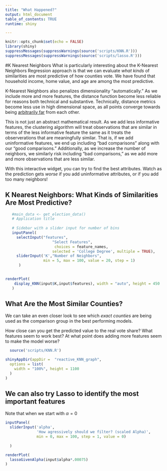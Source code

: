 ```yaml
---
title: "What Happened?" 
output: html_document     
table_of_contents: TRUE
runtime: shiny

---
```


```r
knitr::opts_chunk$set(echo = FALSE)
library(shiny)
suppressMessages(suppressWarnings(source('scripts/KNN.R')))
suppressMessages(suppressWarnings(source('scripts/lasso.R')))

```

#K Nearest Neighbors
What is particularly interesting about the K-Nearest Neighbors Regression approach is that we can evaluate *what kinds* of similarities are most predictive of how counties vote. We have found that household income, home value, and age are among the most predictive.  

K-Nearest Neighbors also penalizes dimensionality "automatically." As we include more and more features, the distance function become less reliable for reasons both technical and substantive. Technically, distance metrics become less use in high dimensional space, as all points converge towards being [arbitrarily far](https://en.wikipedia.org/wiki/Curse_of_dimensionality#Distance_functions) from each other. 

This is not just an abstract mathematical result. As we add less informative features, the clustering algorithm will treat observations that are similar in terms of the less informative feature the same as it treats the observerations that are meaningfully similar. That is, if we add uninformative features, we end up including "bad comparisons" along with our "good comparisons." Additionally, as we increase the number of neighbors, we similarly risk including "bad comparisons," as we add more and more observations that are less similar.  



With this interactive widget, you can try to find the best attributes. Watch as the prediction  gets *worse* if you add uninformative attributes, or if you add too many neighbors! 

## K Nearest Neighbors: What Kinds of Similarities Are Most Predictive?

```r
   #main_data <- get_election_data()
   # Application title
   
   # Sidebar with a slider input for number of bins 
   inputPanel(
     selectInput("features",
                     "Select Features",
                      choices = feature_names,
                     selected = 'College Degree', multiple = TRUE),
     sliderInput('K',"Number of Neighbors",
                 min = 5, max = 100, value = 20, step = 1)
      )
    

renderPlot(
    display_KNN(input$K,input$features), width = "auto", height = 450
   )

```

## What Are the Most Similar Counties?  

We can take an even closer look to see which *exact counties* are being used as the comparison group in the best performing models.  

How close can you get the predicted value to the real vote share? What features seem to work best? At what point does adding more features seem to make the model worse?

```r
  source('scripts/KNN.R')

shinyAppDir(appDir =  "reactive_KNN_graph",
  options = list(
    width = "100%", height = 1100
  )
)
```

## We can also try Lasso to identify the most important features  

Note that when we start with $\alpha = 0$
```r
inputPanel(
  sliderInput('alpha',
              'How agressively should we filter? (scaled Alpha)',
              min = 0, max = 100, step = 1, value = 0)
    
  )

renderPlot(
  lassoGivenAlpha(input$alpha*.00075)
)
```


